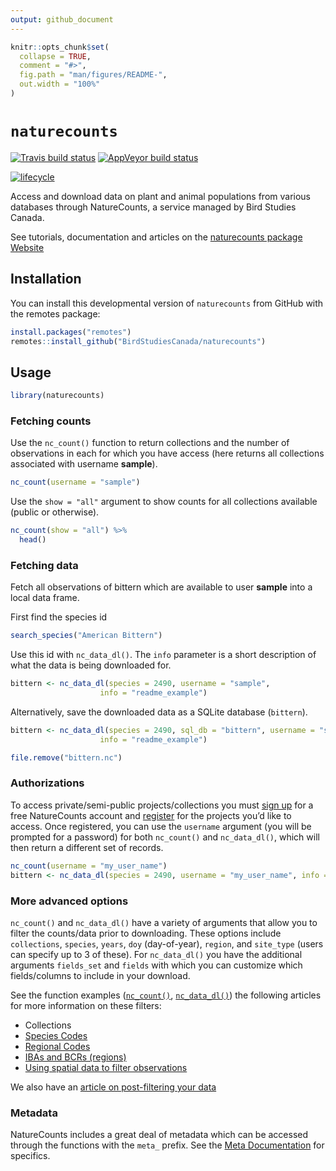 ```yaml
---
output: github_document
---
```


<!-- README.md is generated from README.Rmd. Please edit that file -->

```r
knitr::opts_chunk$set(
  collapse = TRUE,
  comment = "#>",
  fig.path = "man/figures/README-",
  out.width = "100%"
)
```
# `naturecounts`

<!-- badges: start -->
[![Travis build status](https://travis-ci.com/BirdStudiesCanada/naturecounts.svg?branch=master)](https://travis-ci.com/BirdStudiesCanada/naturecounts)
[![AppVeyor build status](https://ci.appveyor.com/api/projects/status/github/BirdStudiesCanada/naturecounts?branch=master&svg=true)](https://ci.appveyor.com/project/BirdStudiesCanada/naturecounts)

[![lifecycle](https://img.shields.io/badge/lifecycle-experimental-orange.svg)](https://www.tidyverse.org/lifecycle/#experimental)
<!-- badges: end -->

Access and download data on plant and animal populations from various databases through NatureCounts, a service managed by Bird Studies Canada.

See tutorials, documentation and articles on the [naturecounts package Website](https://birdstudiescanada.github.io/naturecounts)

## Installation

You can install this developmental version of `naturecounts` from GitHub with the remotes package:

```r
install.packages("remotes")
remotes::install_github("BirdStudiesCanada/naturecounts")
```

## Usage

```r
library(naturecounts)
```

### Fetching counts

Use the `nc_count()` function to return collections and the number of observations in each for which you have access (here returns all collections associated with username **sample**).

```r
nc_count(username = "sample")
```

Use the `show = "all"` argument to show counts for all collections available (public or otherwise).

```r
nc_count(show = "all") %>%
  head()
```

### Fetching data

Fetch all observations of bittern which are available to user **sample** into a local data frame.

First find the species id
```r
search_species("American Bittern")
```

Use this id with `nc_data_dl()`. The `info` parameter is a short description of what the data is being downloaded for.
```r
bittern <- nc_data_dl(species = 2490, username = "sample", 
                    info = "readme_example")
```

Alternatively, save the downloaded data as a SQLite database (`bittern`).
```r
bittern <- nc_data_dl(species = 2490, sql_db = "bittern", username = "sample", 
                    info = "readme_example")
```

```r
file.remove("bittern.nc")
```

### Authorizations

To access private/semi-public projects/collections you must [sign up](https://www.birdscanada.org/birdmon/default/profile.jsp) for a free NatureCounts account and [register](https://www.birdscanada.org/birdmon/default/projects.jsp) for the projects you'd like to access. Once registered, you can use the `username` argument (you will be prompted for a password) for both `nc_count()` and `nc_data_dl()`, which will then return a different set of records.

```r
nc_count(username = "my_user_name")
bittern <- nc_data_dl(species = 2490, username = "my_user_name", info = "readme_example")
```

### More advanced options

`nc_count()` and `nc_data_dl()` have a variety of arguments that allow you to filter the counts/data prior to downloading. These options include `collections`, `species`, `years`, `doy` (day-of-year), `region`, and `site_type` (users can specify up to 3 of these). For `nc_data_dl()` you have the additional arguments `fields_set` and `fields` with which you can customize which fields/columns to include in your download.

See the function examples ([`nc_count()`](https://birdstudiescanada.github.io/naturecounts/reference/nc_count.html), [`nc_data_dl()`](https://birdstudiescanada.github.io/naturecounts/reference/nc_data_dl.html)) the following articles for more information on these filters:

- Collections
- [Species Codes](https://birdstudiescanada.github.io/naturecounts/articles/species-codes.html)
- [Regional Codes](https://birdstudiescanada.github.io/naturecounts/articles/region-codes.html)
- [IBAs and BCRs (regions)](https://birdstudiescanada.github.io/naturecounts/articles/region-areas.html)
- [Using spatial data to filter observations](https://birdstudiescanada.github.io/naturecounts/articles/region-spatial.html)

We also have an [article on post-filtering your data](https://birdstudiescanada.github.io/naturecounts/articles/filtering-data.html)

### Metadata

NatureCounts includes a great deal of metadata which can be accessed through the functions with the `meta_` prefix. See the [Meta Documentation](https://birdstudiescanada.github.io/naturecounts/reference/meta.html) for specifics.
